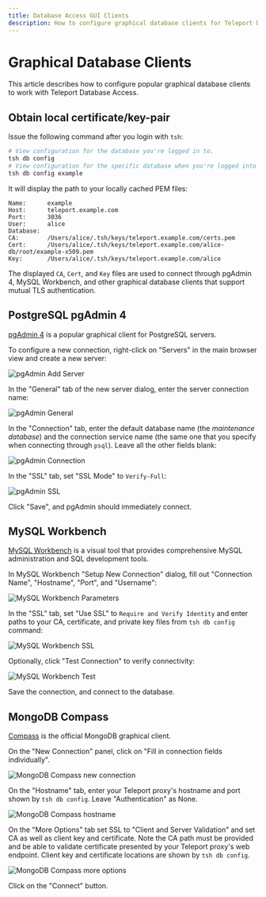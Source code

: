 ```yaml
---
title: Database Access GUI Clients
description: How to configure graphical database clients for Teleport Database Access.
---
```


# Graphical Database Clients

This article describes how to configure popular graphical database clients to
work with Teleport Database Access.

## Obtain local certificate/key-pair

Issue the following command after you login with `tsh`:

```bash
# View configuration for the database you're logged in to.
tsh db config
# View configuration for the specific database when you're logged into multiple.
tsh db config example
```

It will display the path to your locally cached PEM files:

```
Name:      example
Host:      teleport.example.com
Port:      3036
User:      alice
Database:
CA:        /Users/alice/.tsh/keys/teleport.example.com/certs.pem
Cert:      /Users/alice/.tsh/keys/teleport.example.com/alice-db/root/example-x509.pem
Key:       /Users/alice/.tsh/keys/teleport.example.com/alice
```

The displayed `CA`, `Cert`, and `Key` files are used to connect through pgAdmin
4, MySQL Workbench, and other graphical database clients that support mutual
TLS authentication.

## PostgreSQL pgAdmin 4

[pgAdmin 4](https://www.pgadmin.org/) is a popular graphical client for
PostgreSQL servers.

To configure a new connection, right-click on "Servers" in the main browser view
and create a new server:

![pgAdmin Add Server](../../../img/database-access/pgadmin-add-server@2x.png)

In the "General" tab of the new server dialog, enter the server connection name:

![pgAdmin General](../../../img/database-access/pgadmin-general@2x.png)

In the "Connection" tab, enter the default database name (the *maintenance
database*) and the connection service name (the same one that you specify when
connecting through `psql`). Leave all the other fields blank:

![pgAdmin Connection](../../../img/database-access/pgadmin-connection@2x.png)

In the "SSL" tab, set "SSL Mode" to `Verify-Full`:

![pgAdmin SSL](../../../img/database-access/pgadmin-ssl@2x.png)

Click "Save", and pgAdmin should immediately connect.

## MySQL Workbench

[MySQL Workbench](https://www.mysql.com/products/workbench/) is a visual tool
that provides comprehensive MySQL administration and SQL development tools.

In MySQL Workbench "Setup New Connection" dialog, fill out "Connection Name",
"Hostname", "Port", and "Username":

![MySQL Workbench
Parameters](../../../img/database-access/workbench-parameters@2x.png)

In the "SSL" tab, set "Use SSL" to `Require and Verify Identity` and enter paths
to  your CA, certificate, and private key files from `tsh db config` command:

![MySQL Workbench SSL](../../../img/database-access/workbench-ssl@2x.png)

Optionally, click "Test Connection" to verify connectivity:

![MySQL Workbench Test](../../../img/database-access/workbench-test@2x.png)

Save the connection, and connect to the database.

## MongoDB Compass

[Compass](https://www.mongodb.com/products/compass) is the official MongoDB
graphical client.

On the "New Connection" panel, click on "Fill in connection fields individually".

![MongoDB Compass new connection](../../../img/database-access/compass-new-connection@2x.png)

On the "Hostname" tab, enter your Teleport proxy's hostname and port shown
by `tsh db config`. Leave "Authentication" as None.

![MongoDB Compass hostname](../../../img/database-access/compass-hostname@2x.png)

On the "More Options" tab set SSL to "Client and Server Validation" and set
CA as well as client key and certificate. Note the CA path must be provided
and be able to validate certificate presented by your Teleport proxy's web
endpoint. Client key and certificate locations are shown by `tsh db config`.

![MongoDB Compass more options](../../../img/database-access/compass-more-options@2x.png)

Click on the "Connect" button.
